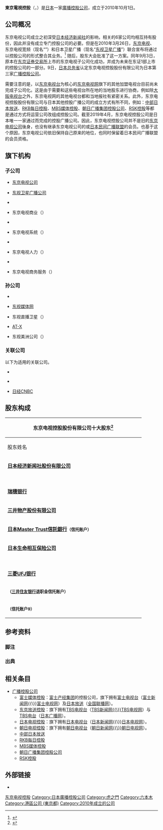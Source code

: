 {{Infobox company 
| name = 株式會社東京電視控股
| name_en = TV TOKYO Holdings Corporation
| logo = TV Tokyo logo 20110629.svg
| logo_size = 
| logo_caption = 
| image = Roppongi Grand Tawer1.JPG
| image_size = 
| image_caption = 東京電視控股所在地[[住友不動產六本木Grand大廈|住友不動產六本木Grand大廈]]
| type = [[上市公司|上市公司]]
| trading_name = 東京電視控股（{{lang|ja|テレ東HD}}）、TXHD、TV TOKYO HD
| native_name = 株式会社テレビ東京ホールディングス
| native_name_lang = ja
| traded_as = {{Tyo|9413}}
| local_code_name = JP
| local_code = 1010401090159
| abbreviated_name = 
| foundation   = 2010年10月1日<ref name="gaiyo">{{cite web|url=https://www.txhd.co.jp/corporate/profile/|script-title=ja:会社概要|accessdate=2020-10-01|publisher={{lang|ja|テレビ東京ホールディングス}}|language=ja|deadurl=no|archive-date=2020-10-01|archive-url=https://web.archive.org/web/20201001141830/https://www.txhd.co.jp/corporate/profile/}}</ref>
| location     = {{JPN}} 〒106-8007<br />[[東京都|東京都]][[港區_(東京都)|港區]][[六本木|六本木]]3丁目2番1號<br />[[住友不動產六本木Grand大廈|住友不動產六本木Grand大廈]]
| zip_code     = 
| telephone_no = 
| founder = 
| key_people   = [[董事總經理|代表取締役]][[董事長|會長]]：{{link-ja|小孫茂|小孫茂}}<br />代表取締役[[總經理|社長]]：{{link-ja|石川一郎|石川一郎 (ジャーナリスト) }}
| industry = 媒體業、通信業
| products = 
| assets = 
| capital  = 100億[[日圓|日圓]]<ref name="gaiyo"></ref>
| assets = 集團：1,280億7,500萬日圓<br>單獨：1,111億3,200萬日圓<br>（2021年3月底止）<ref name="IR">{{cite web|url=https://ssl4.eir-parts.net/doc/9413/yuho_pdf/S100LJU9/00.pdf|script-title=ja:有価証券報告書-第11期|accessdate=2021-11-09|publisher={{lang|ja|テレビ東京ホールディングス}}|language=ja|deadurl=no|archive-date=2021-11-09|archive-url=https://web.archive.org/web/20211109153929/https://ssl4.eir-parts.net/doc/9413/yuho_pdf/S100LJU9/00.pdf}}</ref>
| equity = 集團：890億7,400萬日圓<br>單獨：714億5,900萬日圓<br>（2021年3月底止）<ref name="IR"></ref>
| revenue = 集團：1,390億8,400萬日圓<br>（2021年3月底止）<ref name="IR"></ref>
| operating_income   = 集團：53億4,000萬日圓<br>單獨：12億4,000萬日圓<br>（2021年3月底止）<ref name="IR"></ref>
| net_income         = 集團：25億7,500萬日圓<br>單獨：23億1,800萬日圓<br>（2021年3月底止）<ref name="IR"></ref>
| market_value       =
| num_employees      = 集團：1,618<br>單獨：124<br>（2021年3月底止）<ref name="IR"></ref>
| P/E ratio          =
| earnings per share =
| Net asset value    =
| accounting_period  = 每年3月31日
| major_shareholder = {{Plain list|
* [[日本經濟新聞社|日本經濟新聞社]]（32.01%）
* 吉田嘉明（4.95%）
* [[日本Master_Trust信託銀行|日本Master Trust信託銀行]]（3.86%）
}}
| subsid =  {{Plain list|
* [[東京電視台|東京電視台]]（100%）
* [[BS東視|BS東視]]（100%）
* 東京電視溝通（100%）
}}
| homepage = {{url|https://www.txhd.co.jp/}}
| footnotes = 
| width = 325px
}}
'''東京電視控股'''（{{jpn|j=株式会社テレビ東京ホールディングス|hg=テレビとうきょうホールディングス|rm=Terebi Tōkyō Hōrudingusu|f=h}}，{{Lang-en|TV TOKYO Holdings Corporation}}）是[[日本|日本]]一家[[廣播控股公司|廣播控股公司]]，成立于2010年10月1日。

== 公司概况 ==
东京电视公司成立之初深受[[日本经济新闻社|日本经济新闻社]]的影响，相关的6家公司均相互持有股份，因此并没有成立专门控股公司的必要。但是在2010年3月26日，[[东京电视台|东京电视]]、东京电视宽频（现名“{{Link-ja|东京电视传播|テレビ東京コミュニケーションズ}}”）和日本卫星广播（现名“[[BS东视|东视卫星广播]]”）联合宣布将通过以控股公司的形式整合其业务。<ref>{{cite web |title=テレビ東京、TXBBなど経営統合　認定持ち株会社体制に |url=https://www.itmedia.co.jp/news/articles/1003/29/news009.html |publisher=ITmedia |accessdate=2019-09-02 |archive-date=2020-10-01 |archive-url=https://web.archive.org/web/20201001141848/https://www.itmedia.co.jp/news/articles/1003/29/news009.html |dead-url=no }}</ref> 随后，股东大会批准了这一方案。同年9月3日，原本在[[东京证券交易所|东京证券交易所]]上市的东京电视子公司化成功，并成为未来在东证1部上市的控股公司的一部分。9日，[[總務省|日本总务省]]认定东京电视控股股份有限公司为日本第三家[[广播控股公司|广播控股公司]]。{{efn|1=第一家为[[富士媒体控股|富士媒体控股]]，第二家为[[东京放送控股|东京放送控股]]。}}

需要注意的是，以[[东京电视台|东京电视台]]为核心的[[东京电视网|东京电视网]]旗下的其他加盟电视台目前尚未完成子公司化。这是由于需要和这些电视台所在地的当地股东进行协商，例如除[[大阪电视台|大阪电视台]]之外，东京电视网的其他电视台都和当地报社有紧密关系。此外，东京电视控股股份有限公司与日本其他控股广播公司的成立方式有所不同，例如：[[中部日本放送|中部日本放送]]、[[RKB每日控股|RKB每日控股]]、[[MBS媒体控股|MBS媒体控股]]、[[朝日放送|朝日广播集团控股公司]]、[[RSK控股|RSK控股]]等都是通过{{Link-en|公司分拆|Corporate spin-off}}方式将运营公司改组成控股公司。截至2019年4月，东京电视控股公司是日本唯一一家通过{{Link-ja|股票转让|株式移転}}而完成的控股广播公司。因此，东京电视控股公司并不是旧的[[东京电视台|东京电视公司]]後身，也没有继承东京电视公司的{{Link-ja|特定地面基干广播事业者|特定地上基幹放送事業者}}或[[日本民間放送聯盟|日本民间广播联盟]]的会员。也基于这个原因，东京电视公司依旧保持自己原来的地位，也同时保留着日本民间广播联盟的会员资格。

== 旗下机构 ==
=== 子公司 ===
* [[東京電視台|东京电视公司]]

* [[BS东视|东视卫星广播公司]]

* {{Link-ja|东视传播公司|テレビ東京コミュニケーションズ}}

* 东京电视商业（{{lang|ja|テレビ東京コマーシャル}}）

* {{Link-ja|东京电视艺术|テレビ東京アート}}

* 东京电视系统（{{lang|ja|テレビ東京システム}}）

* {{Link-ja|东京电视制作|テレビ東京制作}}

* 东京电视人力（{{lang|ja|テレビ東京ヒューマン}}）

* {{Link-ja|T-MAX|テクノマックス}}

* 东京电视商务服务（{{lang|ja|テレビ東京ビジネスサービス}}）

=== 孙公司 ===
* {{Link-ja|东视音乐|テレビ東京ミュージック}}

* [[MediaNet|东视媒体网]]

* 东视直播卫星（{{lang|ja|テレビ東京ダイレクト}}）

* [[AT-X|AT-X]]

* 东视美洲公司（{{lang|en|TV TOKYO America, Inc.}}）

=== 关联公司 ===
以下为适用{{Link-en|权益法|Equity method}}的关联公司。

* {{Link-ja|日经映像|日経映像}}

* {{Link-ja|Interac电视|インタラクティーヴィ}}

* [[日经CNBC|日经CNBC]]

== 股东构成 ==
{| class="wikitable" style="width:30%; text-align:right"
|-
! colspan=3 | 东京电视控股股份有限公司十大股东<ref name="2019summary">{{cite web |title=东京电视控股股份有限公司第九期报告书 |url=https://www.txhd.co.jp/ir/library/business/pdf/txhd/09_all.pdf |publisher=东京电视控股股份有限公司 |accessdate=2019-09-01 |archive-date=2020-10-01 |archive-url=https://web.archive.org/web/20201001141850/https://www.txhd.co.jp/ir/library/business/pdf/txhd/09_all.pdf |dead-url=no }}</ref>
|-
! width=65% | 股东姓名
! width=20% | 持股数
! width=15% | 持股比例
|-
| align=left | '''[[日本经济新闻社|日本经济新闻社股份有限公司]]'''
| 9,052,710股
| 31.46%
|-
| align=left | '''{{Link-ja|吉田嘉明|吉田嘉明}}'''
| 1,400,000股
| 4.86%
|-
| align=left | '''[[瑞穗银行|瑞穗银行]]'''
| 1,006,300股
| 3.50%
|-
| align=left | '''[[三井物產|三井物产股份有限公司]]'''
| 1,002,050股
| 3.48%
|-
| align=left | '''[[日本Master_Trust信託銀行|日本Master Trust信託銀行]]<small>（信托账户）</small>'''
| 859,500股
| 2.99%
|-
| align=left | '''[[日本生命保險|日本生命相互保险公司]]'''
| 680,150股
| 2.36%
|-
| align=left | '''{{Link-ja|必酷|ビックカメラ|东京计划股份有限公司}}'''
| 660,000股
| 2.29%
|-
| align=left | '''[[三菱日聯銀行|三菱UFJ银行]]'''
| 595,500股
| 2.07%
|-
| align=left | '''{{Link-ja|SMBC信托银行|SMBC信託銀行}}<small>（[[三井住友银行|三井住友银行]]退职金信托账户）</small>'''
| 590,500股
| 2.05%
|-
| align=left | '''{{Link-ja|日本受托服务信托银行|日本トラスティ・サービス信託銀行}}<small>（信托账户9）</small>'''
| 561,500股
| 1.95%
|}

== 参考资料 ==
=== 脚注 ===
{{Notelist}}

=== 出典 ===
{{Reflist|2}}

== 相关条目 ==
* [[广播控股公司|广播控股公司]]
** [[富士媒体控股|富士媒体控股]]：[[富士产经集团|富士产经集团]]的控股公司，旗下拥有[[富士电视台|富士电视台]]（[[富士新闻网|富士新闻网]]{{\}}[[富士电视网|富士电视网]]）及[[日本放送|日本放送]]（[[NRN|全国联播网]]）。
** [[东京放送控股|东京放送控股]]：旗下拥有[[TBS电视台|TBS电视台]]（[[日本新聞網_(TBS)|TBS新闻网{{\}}TBS电视网]]）与[[TBS电台|TBS电台]]（[[Japan_Radio_Network|日本广播网]]）。
** [[日本电视控股|日本电视控股]]：旗下拥有[[日本电视台|日本电视台]]（[[日本新聞網_(日本電視台)|日本新闻网]]{{\}}[[日本電視網協議會|日本电视网]]）。
** [[朝日电视控股|朝日电视控股]]：旗下拥有[[朝日电视台|朝日电视台]]（[[全日本新聞網|朝日新闻网{{\}}朝日电视网]]）。
** [[中部日本放送|中部日本放送]]
** [[RKB每日控股|RKB每日控股]]
** [[MBS媒体控股|MBS媒体控股]]
** [[朝日放送|朝日广播集团控股公司]]
** [[RSK控股|RSK控股]]

== 外部链接 ==
* {{Official website|https://www.txhd.co.jp/}}{{ja}}{{en}}

{{東京電視控股}}
{{TXN}}
{{Portal bar|日本|电视}}
{{Authority control}}
{{DEFAULTSORT:TXHD}}

[[Category:东京电视控股|]]
[[Category:日本廣播控股公司|Category:日本廣播控股公司]]
[[Category:虎之門|Category:虎之門]]
[[Category:六本木|Category:六本木]]
[[Category:港區公司_(東京都)|Category:港區公司 (東京都)]]
[[Category:2010年成立的公司|Category:2010年成立的公司]]